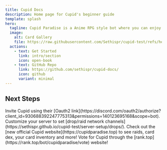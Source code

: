 ```yaml
---
title: Cupid Docs
description: Home page for Cupid's beginner guide
template: splash
hero:
  tagline: Cupid Paradise is a Anime RPG style bot where you can enjoy battling with favorite cards from different anime series, games, etc. Join up raid lobbies, fight floor battles and more!
  image:
    alt: Card Gallery
    file: https://raw.githubusercontent.com/Sethispr/cupid-test/refs/heads/main/src/assets/IMG_1335.webp
  actions:
    - text: Get Started
      link: intro/section
      icon: open-book
    - text: GitHub Repo
      link: https://github.com/sethispr/cupid-docs/
      icon: github
      variant: minimal
---
```



## Next Steps

<CardGrid stagger>
  <Card title="Invite Link" icon="external">
    Invite Cupid using their [Oauth2
    link](https://discord.com/oauth2/authorize?client_id=930688392247775313&permissions=140123695168&scope=bot).
  </Card>
  <Card title="Configure your server" icon="setting">
    Customize your server to set [drop/raid network
    channels](https://sethispr.github.io/cupid-test/server-setup/drops/).
  </Card>
  <Card title="Check the new Cupid website" icon="rocket">
    Check out the [new official Cupid website](https://cupidparadise.top) to see
    raids, card dex, your card inventory and more!
  </Card>
  <Card title="Voting Cupid" icon="heart">
    Vote for Cupid through the
    [rank.top](https://rank.top/bot/cupidparadise/vote) website!
  </Card>
</CardGrid>
